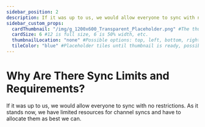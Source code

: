 ---
sidebar_position: 2
description: If it was up to us, we would allow everyone to sync with no restrictions. As it stands now...
sidebar_custom_props:
  cardThumbnail: "/img/g_1200x600_Transparent_Placeholder.png" #The thumbnail on the category card.
  cardSize: 6 #12 is full size, 6 is 50% width, etc.
  thumbnailLocation: "none" #Possible options: top, left, bottom, right, none
  tileColor: "blue" #Placeholder tiles until thumbnail is ready, possible options: blue, cream, darkpurple, lightpurple, mauve, orange, pink, none
---

# Why Are There Sync Limits and Requirements?

If it was up to us, we would allow everyone to sync with no restrictions. As it stands now, we have limited resources for channel syncs and have to allocate them as best we can.